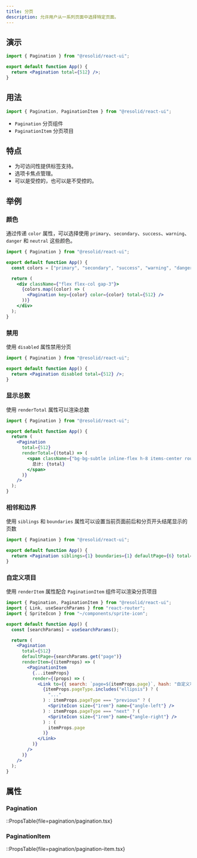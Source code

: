 ```yaml
---
title: 分页
description: 允许用户从一系列页面中选择特定页面。
---
```


## 演示

```jsx demo online=Pagination
import { Pagination } from "@resolid/react-ui";

export default function App() {
  return <Pagination total={512} />;
}
```

## 用法

```js
import { Pagination, PaginationItem } from "@resolid/react-ui";
```

- `Pagination` 分页组件
- `PaginationItem` 分页项目

## 特点

- 为可访问性提供标签支持。
- 选项卡焦点管理。
- 可以是受控的，也可以是不受控的。

## 举例

### 颜色

通过传递 `color` 属性，可以选择使用 `primary`、`secondary`、`success`、`warning`、`danger` 和 `neutral` 这些颜色。

```jsx demo
import { Pagination } from "@resolid/react-ui";

export default function App() {
  const colors = ["primary", "secondary", "success", "warning", "danger", "neutral"];

  return (
    <div className={"flex flex-col gap-3"}>
      {colors.map((color) => (
        <Pagination key={color} color={color} total={512} />
      ))}
    </div>
  );
}
```

### 禁用

使用 `disabled` 属性禁用分页

```jsx demo
import { Pagination } from "@resolid/react-ui";

export default function App() {
  return <Pagination disabled total={512} />;
}
```

### 显示总数

使用 `renderTotal` 属性可以渲染总数

```jsx demo
import { Pagination } from "@resolid/react-ui";

export default function App() {
  return (
    <Pagination
      total={512}
      renderTotal={(total) => (
        <span className={"bg-bg-subtle inline-flex h-8 items-center rounded px-2"}>
          总计: {total}
        </span>
      )}
    />
  );
}
```

### 相邻和边界

使用 `siblings` 和 `boundaries` 属性可以设置当前页面前后和分页开头结尾显示的页数

```jsx demo
import { Pagination } from "@resolid/react-ui";

export default function App() {
  return <Pagination siblings={1} boundaries={1} defaultPage={6} total={512} />;
}
```

### 自定义项目

使用 `renderItem` 属性配合 `PaginationItem` 组件可以渲染分页项目

```jsx demo
import { Pagination, PaginationItem } from "@resolid/react-ui";
import { Link, useSearchParams } from "react-router";
import { SpriteIcon } from "~/components/sprite-icon";

export default function App() {
  const [searchParams] = useSearchParams();

  return (
    <Pagination
      total={512}
      defaultPage={searchParams.get("page")}
      renderItem={(itemProps) => (
        <PaginationItem
          {...itemProps}
          render={(props) => (
            <Link to={{ search: `page=${itemProps.page}`, hash: "自定义项目" }} {...props}>
              {itemProps.pageType.includes("ellipsis") ? (
                "..."
              ) : itemProps.pageType === "previous" ? (
                <SpriteIcon size={"1rem"} name={"angle-left"} />
              ) : itemProps.pageType === "next" ? (
                <SpriteIcon size={"1rem"} name={"angle-right"} />
              ) : (
                itemProps.page
              )}
            </Link>
          )}
        />
      )}
    />
  );
}
```

## 属性

### Pagination

::PropsTable{file=pagination/pagination.tsx}

### PaginationItem

::PropsTable{file=pagination/pagination-item.tsx}
